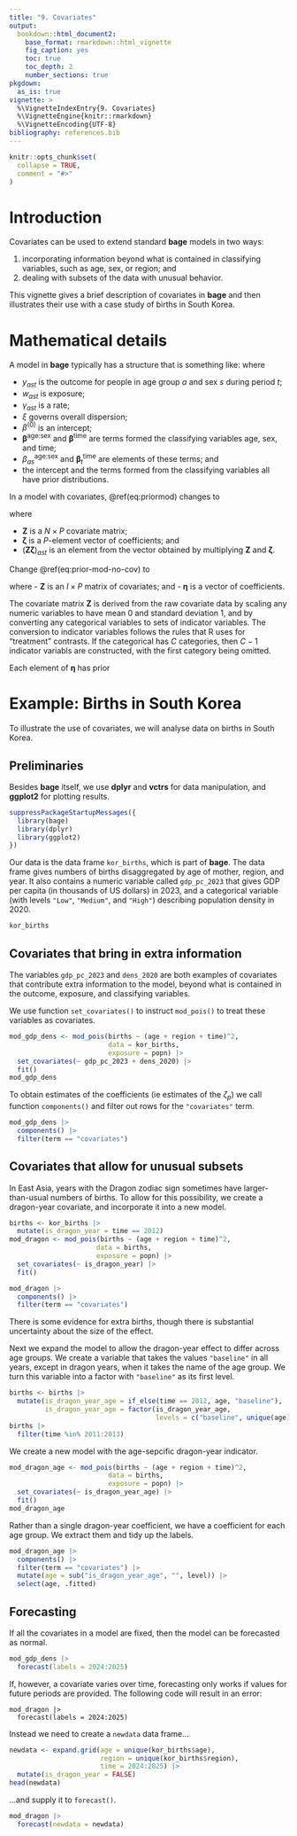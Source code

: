 ```yaml
---
title: "9. Covariates"
output:
  bookdown::html_document2:
    base_format: rmarkdown::html_vignette
    fig_caption: yes
    toc: true
    toc_depth: 2
    number_sections: true
pkgdown:
  as_is: true
vignette: >
  %\VignetteIndexEntry{9. Covariates}
  %\VignetteEngine{knitr::rmarkdown}
  %\VignetteEncoding{UTF-8}
bibliography: references.bib
---
```


```r
knitr::opts_chunk$set(
  collapse = TRUE,
  comment = "#>"
)
```

# Introduction

Covariates can be used to extend standard **bage** models in two ways:

1. incorporating information beyond what is contained in classifying variables, such as age, sex, or region; and 
2. dealing with subsets of the data with unusual behavior.

This vignette gives a brief description of covariates in **bage** and then illustrates their use with a case study of births in South Korea.


# Mathematical details

A model in **bage** typically has a structure that is something like:
\begin{align}
  y_{ast} & \sim \text{Poisson}(\gamma_{ast} w_{ast}) \\
  \log \gamma_{ast} & \sim \text{Gamma}(\xi^{-1}, (\mu_{ast} \xi)^{-1}) \\
  \log \mu_{ast} & = \beta^{(0)} + \beta_{as}^{\text{age:sex}} + \beta_t^{\text{time}} (\#eq:priormod)
\end{align}
where

- $y_{ast}$ is the outcome for people in age group $a$ and sex $s$ during period $t$;
- $w_{ast}$ is exposure;
- $\gamma_{ast}$ is a rate;
- $\xi$ governs overall dispersion;
- $\beta^{(0)}$ is an intercept;
- $\pmb{\beta}^{\text{age:sex}}$ and $\pmb{\beta}^{\text{time}}$ are terms formed the classifying variables age, sex, and time;
- $\beta_{as}^{\text{age:sex}}$ and $\pmb{\beta}_t^{\text{time}}$ are elements of these terms; and
- the intercept and the terms formed from the classifying variables all have prior distributions.

In a model with covariates, \@ref(eq:priormod) changes to
\begin{equation}
  \log \mu_{ast} = \beta^{(0)} + \beta_{as}^{\text{age:sex}} + \beta_t^{\text{time}} + (\pmb{Z} \pmb{\zeta})_{ast}
\end{equation}

where

- $\pmb{Z}$ is a $N \times P$ covariate matrix;
- $\pmb{\zeta}$ is a $P$-element vector of coefficients; and
- $(\pmb{Z} \pmb{\zeta})_{ast}$ is an element from the vector obtained by multiplying $\pmb{Z}$ and $\pmb{\zeta}$.


Change \@ref(eq:prior-mod-no-cov) to
\begin{equation}
  \mu_i = \sum_{m=0}^M \beta_{j_i^m}^{(m)} + (\pmb{Z} \pmb{\eta})_i (\#eq:prior-mod-no-cov)
\end{equation}

where 
- $\pmb{Z}$ is an $I \times P$ matrix of covariates; and
- $\pmb{\eta}$ is a vector of coefficients. 

The covariate matrix $\pmb{Z}$ is derived from the raw covariate data by scaling any numeric variables to have mean 0 and standard deviation 1, and by converting any categorical variables to sets of indicator variables. The conversion to indicator variables follows the rules that R uses for "treatment" contrasts. If the categorical has $C$ categories, then $C-1$ indicator variabls are constructed, with the first category being omitted.

Each element of $\pmb{\eta}$ has prior
\begin{equation}
  \eta_p \sim \text{N}(0, 1)
\end{equation}


# Example: Births in South Korea

To illustrate the use of covariates, we will analyse data on births in South Korea.

## Preliminaries

Besides **bage** itself, we use **dplyr** and **vctrs** for data manipulation, and **ggplot2** for plotting results.

```r
suppressPackageStartupMessages({
  library(bage)
  library(dplyr)
  library(ggplot2)
})

```

Our data is the data frame `kor_births`, which is part of **bage**. The data frame gives numbers of births disaggregated by age of mother, region, and year. It also contains a numeric variable called `gdp_pc_2023` that gives GDP per capita (in thousands of US dollars) in 2023, and a categorical variable (with levels `"Low"`, `"Medium"`, and `"High"`) describing population density in 2020.

```r
kor_births
```

## Covariates that bring in extra information

The variables `gdp_pc_2023` and `dens_2020` are both examples of covariates that contribute extra information to the model, beyond what is contained in the outcome, exposure, and classifying variables. 

We use function `set_covariates()` to instruct `mod_pois()` to treat these variables as covariates.
```r
mod_gdp_dens <- mod_pois(births ~ (age + region + time)^2,
                         data = kor_births,
                         exposure = popn) |>
  set_covariates(~ gdp_pc_2023 + dens_2020) |>
  fit()
mod_gdp_dens
```

To obtain estimates of the coefficients (ie estimates of the $\zeta_p$) we call function `components()` and filter out rows for the `"covariates"` term.

```r
mod_gdp_dens |>
  components() |>
  filter(term == "covariates")
```


## Covariates that allow for unusual subsets

In East Asia, years with the Dragon zodiac sign sometimes have larger-than-usual numbers of births. To allow for this possibility, we create a dragon-year covariate, and incorporate it into a new model.

```r
births <- kor_births |>
  mutate(is_dragon_year = time == 2012)
mod_dragon <- mod_pois(births ~ (age + region + time)^2,
                      data = births,
                      exposure = popn) |>
  set_covariates(~ is_dragon_year) |>
  fit()

mod_dragon |>
  components() |>
  filter(term == "covariates")
```

There is some evidence for extra births, though there is substantial uncertainty about the size of the effect.

Next we expand the model to allow the dragon-year effect to differ across age groups. We create a variable that takes the values `"baseline"` in all years, except in dragon years, when it takes the name of the age group. We turn this variable into a factor with `"baseline"` as its first level.

```r
births <- births |>
  mutate(is_dragon_year_age = if_else(time == 2012, age, "baseline"),
         is_dragon_year_age = factor(is_dragon_year_age, 
                                     levels = c("baseline", unique(age))))
births |>
  filter(time %in% 2011:2013)
```

We create a new model with the age-sepcific dragon-year indicator.

```r
mod_dragon_age <- mod_pois(births ~ (age + region + time)^2,
                         data = births,
                         exposure = popn) |>
  set_covariates(~ is_dragon_year_age) |>
  fit()
mod_dragon_age
```

Rather than a single dragon-year coefficient, we have a coefficient for each age group. We extract them and tidy up the labels.

```r
mod_dragon_age |>
  components() |>
  filter(term == "covariates") |>
  mutate(age = sub("is_dragon_year_age", "", level)) |>
  select(age, .fitted)
```


## Forecasting

If all the covariates in a model are fixed, then the model can be forecasted as normal. 

```r
mod_gdp_dens |>
  forecast(labels = 2024:2025)
```

If, however, a covariate varies over time, forecasting only works if values for future periods are provided. The following code will result in an error:
```
mod_dragon |>
  forecast(labels = 2024:2025)
```

Instead we need to create a `newdata` data frame...

```r
newdata <- expand.grid(age = unique(kor_births$age),
                       region = unique(kor_births$region),
                       time = 2024:2025) |>
  mutate(is_dragon_year = FALSE)
head(newdata)
```

...and supply it to `forecast()`.

```r
mod_dragon |>
  forecast(newdata = newdata)
```
